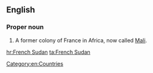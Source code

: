 ==English==
{{wikipedia}}
===Proper noun===
{{en-proper noun|sg=[[French]] [[Sudan]]}}

# A former colony of France in Africa, now called [[Mali]].

[[Category:en:Countries]]

[[hr:French Sudan]]
[[ta:French Sudan]]
